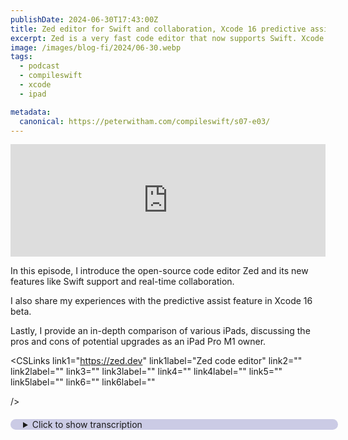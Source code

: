 ```yaml
---
publishDate: 2024-06-30T17:43:00Z
title: Zed editor for Swift and collaboration, Xcode 16 predictive assist and which iPad?
excerpt: Zed is a very fast code editor that now supports Swift. Xcode 16 is working great for me, and which iPad is the right one?
image: /images/blog-fi/2024/06-30.webp
tags:
  - podcast
  - compileswift
  - xcode
  - ipad

metadata:
  canonical: https://peterwitham.com/compileswift/s07-e03/
---
```


<Player/>

<iframe width="100%" height="180" frameborder="no" scrolling="no" seamless="" src="https://share.transistor.fm/e/d335a370"></iframe>

In this episode, I introduce the open-source code editor Zed and its new features like Swift support and real-time collaboration.

I also share my experiences with the predictive assist feature in Xcode 16 beta.

Lastly, I provide an in-depth comparison of various iPads, discussing the pros and cons of potential upgrades as an iPad Pro M1 owner.

<CSLinks
  link1="https://zed.dev"
  link1label="Zed code editor"
  link2=""
  link2label=""
  link3=""
  link3label=""
  link4=""
  link4label=""
  link5=""
  link5label=""
  link6=""
  link6label=""

/>

<details>
  <summary
  style="
     margin-top: 20px;
     margin-bottom: 80px;
     padding-left: 20px;
     border-radius: 10px;
     border-width: 1px;
     border-color: rgb(255,255,255,0.2);
     width: 100%;
     background-color: rgb(0, 0, 128, 0.2);
">Click to show transcription</summary>

 #### Transcription
 <cite>Peter:</cite>
 <time>00:02</time>
 <p>What's up, everybody? Welcome to another episode of the CompileSwift podcast. I'm your host, Peter Witham. You can find myself and this podcast at compileswift.com. Got a couple of things for you in this episode.</p>
 <cite>Peter:</cite>
 <time>00:13</time>
 <p>First thing we're gonna dive into here though is a tool that you may not be aware of that that will enable you to write Swift code as well as many others, but in particular, Swift code is what we care about on this podcast, and it's an application called Zed. You can find it atzed.dev. It is actually open source though, so you can download the binary or there's a GitHub link there. And you can go and download the source code, compile it yourself if you want, make changes. And the reason I'm talking about it now is, yes, it has been around a while and yes, it is lightning fast in my opinion and that opinion of many others.</p>
 <cite>Peter:</cite>
 <time>00:54</time>
 <p>But they now have support for 2 very important things. Number 1, they support the swift language. We all care about that. So why does that matter? A lot of us used to use app code by JetBrains, but they stopped working on that.</p>
 <cite>Peter:</cite>
 <time>01:08</time>
 <p>Unfortunately, real shame there. And, of course, yes, there are plenty of other code editors out there you can use. Visual Studio Code, of course, is 1 of the well known ones for working with Swift and everything else and Sublime Text and all of those. But this 1, Zed, is truly lightning fast in my opinion. Not only lightning fast to use, but it also starts up super quick as well.</p>
 <cite>Peter:</cite>
 <time>01:34</time>
 <p>Now they compare it with milliseconds compared to supply and text in Visual Studio Code. Honestly, when you're talking milliseconds, I mean, at that point, who's even gonna notice or care? For example, they say the zed starts in 58 milliseconds compared to Visual Studio Code of 97. But there are other important things with zed. Like I say, first of all, you can download the source code, change it, and compile it yourself.</p>
 <cite>Peter:</cite>
 <time>02:00</time>
 <p>Always a huge win for us developers. Right? But on top of that, not only do you have all the in performance, but, of course, you know, it's got AI like so many other things now. It has all of the usual tools that you would expect, integrated terminal. There's a VIM mode, themes, a whole bunch of settings you can set and everything else.</p>
 <cite>Peter:</cite>
 <time>02:19</time>
 <p>But the other really important factor here is you may be aware of some other applications, 1 of which is called multi, which is now closing down that essentially allowed you to do pair programming in real time. Now, give you an example here. A lot of time on my live streams, when I'm really screwing up my code, yes, that does happen. I know. There's folks wanna help me out other than screaming into the chat room.</p>
 <cite>Peter:</cite>
 <time>02:45</time>
 <p>Totally understand that. We used to use a tool called Multi where essentially can do just that. Multiple people can edit a file at the same time, which is great, except they're closing down. Now Zed has that built in and we tried it out and it is fantastic. The way it works is through GitHub.</p>
 <cite>Peter:</cite>
 <time>03:06</time>
 <p>Right? So you have your project. You sign in to GitHub in in zed, and then you can invite other peoples to work on your code. And you can see other people working in your code in real time and it just works. That's the important thing here.</p>
 <cite>Peter:</cite>
 <time>03:21</time>
 <p>So that's why I'm mentioning it here. 2 key important things. Number 1, it's now got swift support and number 2, it's got this support that works very well for for multiple users on the same files working on the project and all those kind of things without having to do commits and checkouts and branches and all of that kind of stuff. So again, if you wanna check that out, I'll put a link in the show notes, zed.dev. You can actually check out my compiled dev live streams and you'll see us using it on there.</p>
 <cite>Peter:</cite>
 <time>03:51</time>
 <p>You can go to twitch.tvforward/compiledev and you'll see us using it. So wanted to mention very excited now that this super fast editor has the ability to do all of these things as well. Next up, I wanted to talk about the predictive assist in xcode 16 beta. I've been using, the beta 1 and the beta 2, and I have to say this has really been impressing me. I think I've mentioned it before, but I do want to talk about it.</p>
 <cite>Peter:</cite>
 <time>04:17</time>
 <p>I have found that it has done a really good job at analyzing my code or what it thinks I'm about to write and making suggestions and filling them in. I'm going to give you a really simple example here. Now I'm working on an application at the moment and I needed a timer, essentially a stopwatch. I just needed to go from 0 and start counting up. And as soon as I put in let my timer of type timer equal, the predictive assist kicked in and filled in all the necessary code for me.</p>
 <cite>Peter:</cite>
 <time>04:49</time>
 <p>So I just hit tab and line after line, it created the timer, it created all the hookups it needed. At 1 point, it made an interface example for me, and it just worked. And, yeah, okay. That's a very simple example, but it's doing a great job at helping us do these things that we do every day that you don't necessarily remember all the code for, all the syntax. Right?</p>
 <cite>Peter:</cite>
 <time>05:15</time>
 <p>And so it's turning out to be a very useful tool. Now, this has me really excited to see how the swift assist works when that comes along hopefully in 1 of the future betas, But if you've not tried out any of the Xcode betas yet, Xcode 16 beta 2 as of this podcast recording, I think it might be worth your time and giving it a go. It is worth mentioning though that you will need to be on the Sequoia, the Mac OS Sequoia beta as well to take advantage of this. I don't think you're gonna find this feature will work in Sonoma and I don't believe Apple has a plan to put it in support in there for Sonoma either. So you will need to be running Sequoia for that.</p>
 <cite>Peter:</cite>
 <time>05:59</time>
 <p>Maybe create yourself a separate container put that in there take advantage of that at the same time. But this has been a a really good time saver for me and a really good 1 for just jogging the memory on some of that syntax or and also learning from syntax that I was not aware of. So just a little tip out there for, you know, developers of all levels, these AI tools are there to help and assist us And if you think about it that way rather than what some people say replacing us, you're gonna find that they're gonna really speed up a lot of those mundane things that we do in code all the time. Hey, folks. If you like what you're hearing in this podcast and you wanna help this podcast to continue going forward and having great guests and great conversations, I invite you to become a Patreon supporter.</p>
 <cite>Peter:</cite>
 <time>06:45</time>
 <p>You can go to patreon.comforward/compileswift where you will get ad free versions of the podcast along with other content. The last topic I want to bring up in this episode is my adventures with comparing all the iPads. So we're gonna dive into some numbers here. So try and keep up, but I think this is actually starting to be a common problem for a lot of folks. And I thought I should talk about this and and maybe try and help some folks out.</p>
 <cite>Peter:</cite>
 <time>07:12</time>
 <p>So I have the iPad Pro. I've got the m 1 version, and I absolutely love it. You know, it's got the XDR screen, which is absolutely phenomenal. Now I thought to myself, okay. Let's look at all of these new iPads and compare what would my upgrade route be if I was gonna do this.</p>
 <cite>Peter:</cite>
 <time>07:31</time>
 <p>So I started off with the iPad Air, which everybody is raving about. And, yeah, it's a fantastic machine. It's got the m 2 chip so technically a better chip than my m 1. And everything else about it is fantastic. It supports the new pencil and and all of these things.</p>
 <cite>Peter:</cite>
 <time>07:49</time>
 <p>But, it doesn't have the screen that my iPad Pro has. And so, funny enough, it turned out when I compared it with the iPad Air, M1 iPad Pro in my opinion is better because I of all the things the m 1 to the m 2, yeah, okay, it's faster but you're not really gonna notice it too much I don't think on a daily driver, But, what I would notice is losing the XDR screen on my iPad Pro. The iPad Air, of course, has a really nice screen but it's not the XDR version. And even comparing the screen on my current M1 iPad Pro with the new iPad Pro, there's still not a phenomenal amount of difference there as far as maybe a bit of brightness. So it was really interesting that the iPad Air got crossed off the list pretty quickly, which is a real shame.</p>
 <cite>Peter:</cite>
 <time>08:43</time>
 <p>And because when you compare it financially, think about it this way. I've got the iPad Pro, the M1, with the keyboard and the pencil, and my pencil is the version 2 pencil. The advantage of getting an upgrade to an Air is I can continue to use that pencil and that keyboard cover with the iPad Air. I cannot use either of those that I have currently with the new iPad Pro, which in my mind is just crazy and I feel like it's just a money grab, but, hey, that's my opinion. So that was the advantage of looking at the iPad Air, but it turns out if you've had an XDR screen and then you go back to 1 of these other ones, you just notice it.</p>
 <cite>Peter:</cite>
 <time>09:28</time>
 <p>And it's not to say either of them are bad, but it the XDR screen is so phenomenally good. There's, like, you know what? My current iPad Pro is better than that. Moving on to comparing apples to apples, pardon the pun, the m 4 iPad Pro compared to my M1 iPad Pro. Yes.</p>
 <cite>Peter:</cite>
 <time>09:47</time>
 <p>Obviously, the M4 version is significantly better. No no question there. And I should have added that if you want Thunderbolt support on the port, you're gonna have to go with the Pro. Right? You can't use the iPad Air for that.</p>
 <cite>Peter:</cite>
 <time>10:02</time>
 <p>So that is something else I would have been losing. But, you know, yes, comparing the 2 directly, of course, the new version is better in many ways. You know, you got the faster chip and so on, but you still got that beautiful screen and everything else. However, the gotcha here is like I just said. Right?</p>
 <cite>Peter:</cite>
 <time>10:21</time>
 <p>It's not a simple case and others have commented, you can't use your existing accessories, meaning the keyboard cover and the pencil, which I use all the time. So in reality, what it means is, yeah, I can trade in my current M1 iPad Pro and get the new 1, but to be where I'm at now, I also have to pay out for a new cover and I also have to pay out for the new pencil. And as much as I would love to have the the the hover support for the new pencil, I think that's real attractive to me as a as an artist as well and seeing that. I've got to replace all of those as well. So you're suddenly not talking about just switching out the iPad, you're talking about switching out all the accessories that go with it.</p>
 <cite>Peter:</cite>
 <time>11:07</time>
 <p>And the irony here is, by the time you do all of that, you're really looking at the price of essentially getting saying, hey, you know what? I could replace my M1 MacBook Pro for about the same price and get a lot more for my money on that. And I think it's interesting that Apple is really, in my opinion, messing this up for consumers and confusing us because when you look at it now, it's okay. Well, you've introduced so many options at this point that it's almost too confusing for for for regular folks. Right?</p>
 <cite>Peter:</cite>
 <time>11:44</time>
 <p>I'm just talking about regular consumers now. And we've said this before about back in the day. Okay. I know where this is going. Back in the day, an iPhone was how much space do you want, what color.</p>
 <cite>Peter:</cite>
 <time>11:56</time>
 <p>An iPad was how much space do you want. And and, of course, the max. But now there's so many options that I feel like Tim's desire to meet every price point has essentially hurt the simplicity of what everyone used to love about buying Apple stuff. I don't wanna be changing out all of my accessories every couple of years, which is where that's coming down to as well. And I think that it's gonna start to hurt their bottom line even more as people realize, wait, I can't keep shelling out 1, 000 of dollars every year for an iPhone and an I pad.</p>
 <cite>Peter:</cite>
 <time>12:33</time>
 <p>Right? Or every couple of years. I don't mind doing it every 3 or 4 years. But it's it's just getting to be a bit, oh, really? I gotta get a new this and that to go with it now?</p>
 <cite>Peter:</cite>
 <time>12:46</time>
 <p>So at the end of the day, when I looked at it all, the iPad Air, not an option, which is really unfortunate. The iPad Pro the new iPad Pro is the most sensible thing if you are a current iPad Pro owner, but be ready to shell out an awful lot of money depending on where you're currently at as far as what accessories you have. And that was my take on it, so I really don't know. You combine that with, like I say, iPad OS 18, which is gonna be great, but it's still not as as great as the hardware, I guess, in my opinion, is what I would say there. Be very interested to hear everybody's thoughts about this.</p>
 <cite>Peter:</cite>
 <time>13:29</time>
 <p>Reach out to me. Right? CompileSwift on on all the networks. Love to hear what you you think about that. With that folks, just wanted to share those thoughts this week of everything that I've been going through.</p>
 <cite>Peter:</cite>
 <time>13:40</time>
 <p>I might talk a little bit about swift data coming up soon. I've been doing a lot of work with that lately as well. So that's it folks. I hope you have a great 1 and I'll speak to you in the next episode.</p>
</details>
